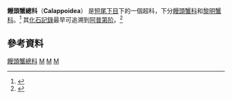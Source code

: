 {{Automatic taxobox
| taxon = Calappoidea
| fossil_range = {{fossil_range|阿普第阶|現在}}
| image = Calappa japonica.jpg
| image_caption = [[日本饅頭蟹|日本饅頭蟹]]
| authority = [[亨利·米爾·愛德華|H. Milne-Edwards]], 1837
| subdivision_ranks = 科
| subdivision = [[饅頭蟹科|饅頭蟹科]]<br/>[[黎明蟹科|黎明蟹科]]
}}
'''饅頭蟹總科'''（'''Calappoidea'''） 是[[短尾下目|短尾下目]]下的一個超科，下分[[饅頭蟹科|饅頭蟹科]]和[[黎明蟹科|黎明蟹科]]。<ref name="Grave">{{cite journal |journal = [[Raffles_Bulletin_of_Zoology|Raffles Bulletin of Zoology]] |year = 2009 |volume = Suppl. 21 |pages = 1–109 |title = A classification of living and fossil genera of decapod crustaceans |author = Sammy De Grave, N. Dean Pentcheff, Shane T. Ahyong ''et al.'' |url = http://rmbr.nus.edu.sg/rbz/biblio/s21/s21rbz1-109.pdf |access-date = 2013-04-15 |archive-date = 2011-06-06 |archive-url = https://web.archive.org/web/20110606064728/http://rmbr.nus.edu.sg/rbz/biblio/s21/s21rbz1-109.pdf |dead-url = no }}</ref> 其[[化石記錄|化石記錄]]最早可追溯到[[阿普第阶|阿普第阶]]。<ref>{{cite journal |title=A reconstruction of an evolutionary scenario for the Brachyura (Decapoda) in the context of the Cretaceous–Tertiary boundary |author=Andreas Brösing |year=2008 |journal=[[Crustaceana|Crustaceana]] |volume=81 |issue=3 |pages=271–287 |url=http://decapoda.nhm.org/pdfs/30458/30458.pdf |doi=10.1163/156854008783564091 |access-date=2013-04-15 |archive-date=2019-10-10 |archive-url=https://web.archive.org/web/20191010104744/https://decapoda.nhm.org/pdfs/30458/30458.pdf |dead-url=no }}</ref>

==參考資料==
{{reflist}}

{{Taxonbar}}
{{Brachyura}}

[[Category:饅頭蟹總科|]]
[[Category:螃蟹|M]]
[[Category:1837年描述的分类群|M]]
[[Category:十足目|M]]